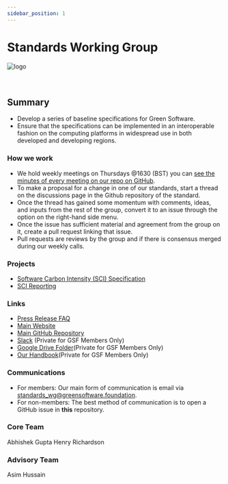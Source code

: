 ```yaml
---
sidebar_position: 1
---
```



# Standards Working Group

<div class="intro-logo">
  <img src="/img/logo.svg" alt="logo" />
</div>
<br />
<br />

## Summary

- Develop a series of baseline specifications for Green Software.
- Ensure that the specifications can be implemented in an interoperable fashion on the computing platforms in widespread use in both developed and developing regions.

### How we work

- We hold weekly meetings on Thursdays @1630 (BST) you can [see the minutes of every meeting on our repo on GitHub](https://github.com/Green-Software-Foundation/standards_wg/tree/main/Agenda_Minutes).
- To make a proposal for a change in one of our standards, start a thread on the discussions page in the Github repository of the standard.
- Once the thread has gained some momentum with comments, ideas, and inputs from the rest of the group, convert it to an issue through the option on the right-hand side menu.
- Once the issue has sufficient material and agreement from the group on it, create a pull request linking that issue.
- Pull requests are reviews by the group and if there is consensus merged during our weekly calls.

### Projects

- [Software Carbon Intensity (SCI) Specification](https://greensoftware.foundation/projects/software-carbon-intensity-sci-specification)
- [SCI Reporting](https://greensoftware.foundation/projects/sci-reporting)

### Links

- [Press Release FAQ](https://github.com/Green-Software-Foundation/pr-faqs/blob/main/live/green-software-principles.pr-faq.md)
- [Main Website](https://standards.greensoftware.foundation/)
- [Main GitHub Repository](https://github.com/Green-Software-Foundation/standards_wg)
- [Slack](https://greensoftwarefdn.slack.com/archives/C027QDQSA8M) (Private for GSF Members Only)
- [Google Drive Folder](https://drive.google.com/drive/folders/1YKwvDw4PMI7LAd7mhdqQ2Xwa7RW8iUHk?usp=sharing)(Private for GSF Members Only)
- [Our Handbook](https://docs.google.com/document/d/1Cra_NRdwHgQktiVbo4UgULz4Xjd1OxRjbBtkETUes2s/edit?usp=sharing)(Private for GSF Members Only)

### Communications

- For members: Our main form of communication is email via standards_wg@greensoftware.foundation.
- For non-members: The best method of communication is to open a GitHub issue in **this** repository.

### Core Team

<TeamMembers>
  <TeamMember
    role="Responsible AI"
    company="BCG"
    github="atg-abhishek"
    twitter="atg_abhishek"
    linkedin="abhishekguptamcgill"
  >
    Abhishek Gupta
  </TeamMember>
  <TeamMember role="Senior Analyst" company="WattTime" github="Henry-WattTime">
    Henry Richardson
  </TeamMember>
</TeamMembers>

### Advisory Team

<TeamMembers>
  <TeamMember
    role="PM"
    company="GSF"
    github="jawache"
    twitter="jawache"
    linkedin="jawache"
  >
    Asim Hussain
  </TeamMember>
</TeamMembers>
